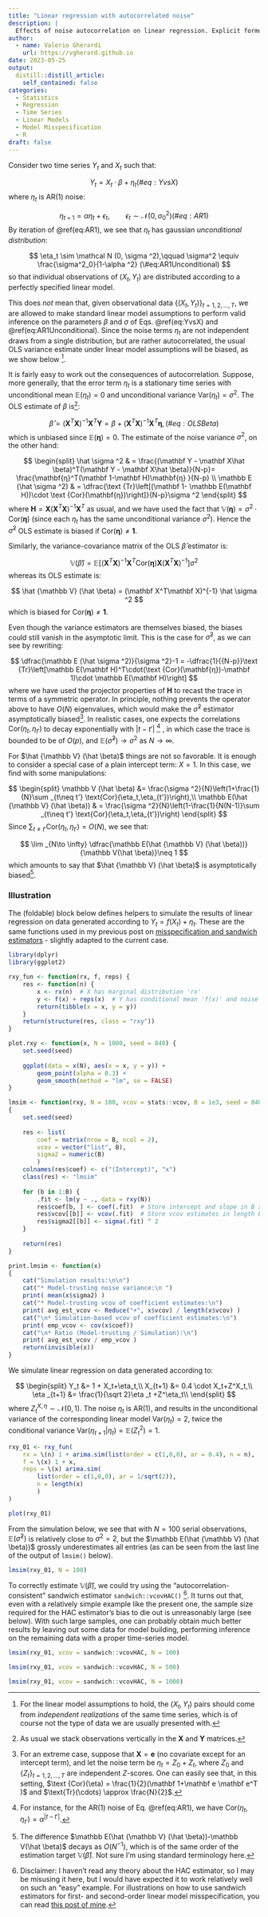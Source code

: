 ```yaml
---
title: "Linear regression with autocorrelated noise"
description: |
  Effects of noise autocorrelation on linear regression. Explicit formulae and a simple simulation.
author:
  - name: Valerio Gherardi
    url: https://vgherard.github.io
date: 2023-05-25
output:
  distill::distill_article:
    self_contained: false
categories: 
  - Statistics
  - Regression
  - Time Series
  - Linear Models
  - Model Misspecification
  - R
draft: false
---
```



Consider two time series $Y_t$ and $X_t$ such that:

$$
Y_t =  X_t \cdot \beta+\eta_t								(\#eq:YvsX)
$$
where $\eta_t$ is $\text{AR}(1)$ noise:

$$
\eta_{t+1} = \alpha \eta_t + \epsilon_t, \qquad \epsilon _t \sim \mathcal N(0,\sigma^2_0)																(\#eq:AR1)
$$
By iteration of \@ref(eq:AR1), we see that $\eta_t$ has gaussian *unconditional distribution*:

$$
\eta_t \sim \mathcal N (0, \sigma ^2),\qquad \sigma^2 \equiv \frac{\sigma^2_0}{1-\alpha ^2}								(\#eq:AR1Unconditional)
$$
so that individual observations of $(X_t,\,Y_t)$ are distributed according to a perfectly specified linear model.

This does *not* mean that, given observational data $\{(X_t,\,Y_t)\}_{t = 1,\,2,\,\dots,\,T}$, we are allowed to make standard linear model assumptions to perform valid inference on the parameters $\beta$ and $\sigma$ of Eqs. \@ref(eq:YvsX) and \@ref(eq:AR1Unconditional). Since the noise terms $\eta _t$ are not independent draws from a single distribution, but are rather autocorrelated, the usual OLS variance estimate under linear model assumptions will be biased, as we show below ^[For the linear model assumptions to hold, the $(X_t,\,Y_t)$ pairs should come from *independent realizations* of the same time series, which is of course not the type of data we are usually presented with.].

It is fairly easy to work out the consequences of autocorrelation. Suppose, more generally, that the error term $\eta _t$ is a stationary time series with unconditional mean $\mathbb E(\eta_t)=0$ and unconditional variance $\text{Var}(\eta _t)=\sigma ^2$. The OLS estimate of $\beta$ is^[As usual we stack observations vertically in the $\mathbf X$ and $\mathbf Y$ matrices.]:

$$
\hat \beta =(\mathbf X^T\mathbf X)^{-1}\mathbf X^T\mathbf Y=\beta + (\mathbf X^T\mathbf X)^{-1} \mathbf X^T \mathbf{η}, (\#eq:OLSBeta)
$$
which is unbiased since $\mathbb E (\mathbf{η}) = 0$. The estimate of the noise variance $\sigma ^2$, on the other hand:

$$
\begin{split}
\hat \sigma ^2	& = \frac{(\mathbf Y - \mathbf X\hat \beta)^T(\mathbf Y - \mathbf X\hat \beta)}{N-p}= \frac{\mathbf{η}^T(\mathbf 1-\mathbf H)\mathbf{η} }{N-p} \\
\mathbb E (\hat \sigma ^2) & = \dfrac{\text {Tr}\left[(\mathbf 1- \mathbb E(\mathbf H))\cdot  \text {Cor}(\mathbf{η})\right]}{N-p}\sigma ^2						
\end{split}
$$
where $\mathbf H = \mathbf X(\mathbf X^T\mathbf X)^{-1}\mathbf X^T$ as usual, and we have used the fact that $\mathbb {V}( \mathbf{η} ) = \sigma ^2 \cdot \text {Cor}(\mathbf{η})$ (since each $\eta_t$ has the same unconditional variance $\sigma ^2$). Hence the $\hat \sigma ^2$ OLS estimate is biased if $\text{Cor}(\mathbf{η})\neq \mathbf 1$.

Similarly, the variance-covariance matrix of the OLS $\hat \beta$ estimator is:

$$
\mathbb V (\hat \beta) = \mathbb E\left[(\mathbf X^T\mathbf X)^{-1}\mathbf X^T\text {Cor}(\mathbf{η})\mathbf X (\mathbf X^T\mathbf X)^{-1} \right]\sigma^2
$$
whereas its OLS estimate is:

$$
\hat {\mathbb V} (\hat \beta) = (\mathbf X^T\mathbf X)^{-1} \hat \sigma ^2
$$
which is biased for $\text{Cor}(\mathbf{η})\neq \mathbf 1$.

Even though the variance estimators are themselves biased, the biases could still vanish in the asymptotic limit. This is the case for $\hat \sigma ^2$, as we can see by rewriting:

$$
\dfrac{\mathbb E (\hat \sigma ^2)}{\sigma ^2}-1 = -\dfrac{1}{{N-p}}\text {Tr}\left[\mathbb E(\mathbf H)^T\cdot(\text {Cor}(\mathbf{η})-\mathbf 1)\cdot \mathbb E(\mathbf H)\right]						
$$
where we have used the projector properties of $\mathbf H$ to recast the trace in terms of a symmetric operator. In principle, nothing prevents the operator above to have $O(N)$ eigenvalues, which would make the $\hat \sigma ^2$ estimator asymptotically biased^[For an extreme case, suppose that $\mathbf X = \mathbf e$ (no covariate except for an intercept term), and let the noise term be $\eta _t = Z_0 + Z_t$, where $Z_0$ and $\{Z_t\}_{t=1,2,\dots,T}$ are independent $Z$-scores. One can easily see that, in this setting, $\text {Cor}(\eta) = \frac{1}{2}(\mathbf 1+\mathbf e \mathbf e^T )$ and $\text{Tr}(\cdots) \approx \frac{N}{2}$.]. In realistic cases, one expects the correlations $\text{Cor}(\eta_t,\eta_{t'})$ to decay exponentially with $\vert t - t'\vert$ ^[For instance, for the $\text{AR}(1)$ noise of Eq. \@ref(eq:AR1), we have  $\text{Cor}(\eta_t, \eta_{t'})= \alpha ^{\vert t - t'\vert}$.] , in which case the trace is bounded to be of $O(p)$, and $\mathbb E(\hat \sigma ^2) \to \sigma ^2$ as $N\to \infty$.

For $\hat {\mathbb V} (\hat \beta)$ things are not so favorable. It is enough to consider a special case of a plain intercept term: $X=1$. In this case, we find with some manipulations:

$$
\begin{split}
\mathbb V (\hat \beta) &= \frac{\sigma ^2}{N}\left(1+\frac{1}{N}\sum _{t\neq t'} \text{Cor}(\eta_t,\eta_{t'})\right),\\
\mathbb E(\hat {\mathbb V} (\hat \beta)) & = \frac{\sigma ^2}{N}\left(1-\frac{1}{N(N-1)}\sum _{t\neq t'} \text{Cor}(\eta_t,\eta_{t'})\right)
\end{split}
$$
Since $\sum _{t\neq t'}\text{Cor}(\eta_t,\eta_{t'})=O(N)$, we see that:

$$ 
\lim _{N\to \infty} \dfrac{\mathbb E(\hat {\mathbb V} (\hat \beta))}{\mathbb V(\hat \beta)}\neq 1
$$
which amounts to say that $\hat {\mathbb V} (\hat \beta)$ is asymptotically biased^[The difference $\mathbb E(\hat {\mathbb V} (\hat \beta))-\mathbb V(\hat \beta)$ decays as $O(N^{-1})$, which is of the same order of the estimation target $\mathbb V (\hat \beta)$. Not sure I'm using standard terminology here.].

### Illustration

The (foldable) block below defines helpers to simulate the results of linear regression on data generated according to $Y_t = f(X_t) + \eta _t$. These are the same functions used in my previous post on [misspecification and sandwich estimators](https://vgherard.github.io/posts/2023-05-14-model-misspecification-and-linear-sandwiches/) - slightly adapted to the current case.

```r
library(dplyr)
library(ggplot2)

rxy_fun <- function(rx, f, reps) {
	res <- function(n) {
		x <- rx(n)  # X has marginal distribution 'rx'
		y <- f(x) + reps(x)  # Y has conditional mean 'f(x)' and noise 'reps(x)'
		return(tibble(x = x, y = y))  
	}
	return(structure(res, class = "rxy"))
}

plot.rxy <- function(x, N = 1000, seed = 840) {
	set.seed(seed)
	
	ggplot(data = x(N), aes(x = x, y = y)) +
		geom_point(alpha = 0.3) + 
		geom_smooth(method = "lm", se = FALSE)
}

lmsim <- function(rxy, N = 100, vcov = stats::vcov, B = 1e3, seed = 840) 
{ 
	set.seed(seed)
	
	res <- list(
		coef = matrix(nrow = B, ncol = 2), 
		vcov = vector("list", B),
		sigma2 = numeric(B)
		)
	colnames(res$coef) <- c("(Intercept)", "x")
	class(res) <- "lmsim"
								
	for (b in 1:B) {
		.fit <- lm(y ~ ., data = rxy(N))
		res$coef[b, ] <- coef(.fit)  # Store intercept and slope in B x 2 matrix
		res$vcov[[b]] <- vcov(.fit)  # Store vcov estimates in length B list.
		res$sigma2[[b]] <- sigma(.fit) ^ 2
	}
	
	return(res)
}

print.lmsim <- function(x) 
{
	cat("Simulation results:\n\n")
	cat("* Model-trusting noise variance:\n ")
	print( mean(x$sigma2) )
	cat("* Model-trusting vcov of coefficient estimates:\n")
	print( avg_est_vcov <- Reduce("+", x$vcov) / length(x$vcov) )
	cat("\n* Simulation-based vcov of coefficient estimates:\n")
	print( emp_vcov <- cov(x$coef))
	cat("\n* Ratio (Model-trusting / Simulation):\n")
	print( avg_est_vcov / emp_vcov )
	return(invisible(x))
}
```
We simulate linear regression on data generated according to:

$$
\begin{split}
Y_t &= 1 + X_t+\eta_t,\\
X_{t+1} &= 0.4 \cdot X_t+Z^X_t,\\
\eta _{t+1} &= \frac{1}{\sqrt 2}\eta _t +Z^\eta_t\\
\end{split}
$$
where $Z^{X,\eta}_t\sim \mathcal N(0,1)$. The noise $\eta_t$ is $\text{AR}(1)$, and results in the unconditional variance of the corresponding linear model $\text{Var} (\eta _t) = 2$, twice the conditional variance $\text{Var}(\eta _{t+1}\vert \eta _t)=\mathbb E(Z_t ^2)=1$.

```r
rxy_01 <- rxy_fun(
	rx = \(n) 1 + arima.sim(list(order = c(1,0,0), ar = 0.4), n = n),
	f = \(x) 1 + x,
	reps = \(x) arima.sim(
		list(order = c(1,0,0), ar = 1/sqrt(2)), 
		n = length(x) 
		)
)

plot(rxy_01)

```

From the simulation below, we see that with $N=100$ serial observations, $\mathbb E(\hat \sigma ^2)$ is relatively close to $\sigma ^2 = 2$, but the $\mathbb E(\hat {\mathbb V} (\hat \beta))$ grossly underestimates all entries (as can be seen from the last line of the output of `lmsim()` below).

```r
lmsim(rxy_01, N = 100)
```

To correctly estimate $\mathbb V (\hat \beta)$, we could try using the "autocorrelation-consistent" sandwich estimator `sandwich::vcovHAC()` ^[Disclaimer: I haven't read any theory about the HAC estimator, so I may be misusing it here, but I would have expected it to work relatively well on such an "easy" example. For illustrations on how to use sandwich estimators for first- and second-order linear model misspecification, you can read [this post of mine](https://vgherard.github.io/posts/2023-05-14-model-misspecification-and-linear-sandwiches/).]. It turns out that, even with a relatively simple example like the present one, the sample size required for the HAC estimator's bias to die out is unreasonably large (see below). With such large samples, one can probably obtain much better results by leaving out some data for model building, performing inference on the remaining data with a proper time-series model.  

```r
lmsim(rxy_01, vcov = sandwich::vcovHAC, N = 100)
```
```r
lmsim(rxy_01, vcov = sandwich::vcovHAC, N = 500)
```
```r
lmsim(rxy_01, vcov = sandwich::vcovHAC, N = 1000)
```
